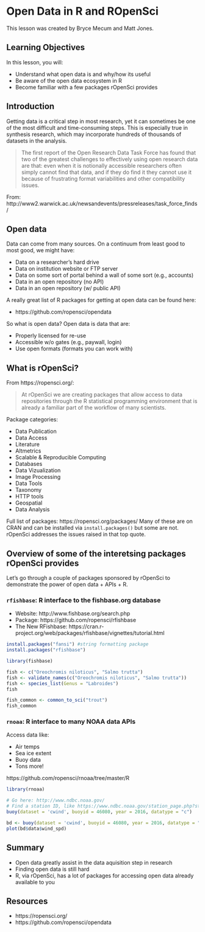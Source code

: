 # Open Data in R and ROpenSci

This lesson was created by Bryce Mecum and Matt Jones.

## Learning Objectives

In this lesson, you will:

- Understand what open data is and why/how its useful
- Be aware of the open data ecosystem in R
- Become familiar with a few packages rOpenSci provides

## Introduction

Getting data is a critical step in most research, yet it can sometimes be one of the most difficult and time-consuming steps. This is especially true in synthesis research, which may incorporate hundreds of thousands of datasets in the analysis.

> The first report of the Open Research Data Task Force has found that two of the greatest challenges to effectively using open research data are that: even when it is notionally accessible researchers often simply cannot find that data, and if they do find it they cannot use it because of frustrating format variabilities and other compatibility issues.

From: http://www2.warwick.ac.uk/newsandevents/pressreleases/task_force_finds/

## Open data

Data can come from many sources.
On a continuum from least good to most good, we might have:

- Data on a researcher's hard drive
- Data on institution website or FTP server
- Data on some sort of portal behind a wall of some sort (e.g., accounts)
- Data in an open repository (no API)
- Data in an open repository (w/ public API)

A really great list of R packages for getting at open data can be found here:

- https://github.com/ropensci/opendata

So what is open data?
Open data is data that are:

- Properly licensed for re-use
- Accessible w/o gates (e.g., paywall, login)
- Use open formats (formats you can work with)

## What is rOpenSci?

From https://ropensci.org/:

> At rOpenSci we are creating packages that allow access to data repositories through the R statistical programming environment that is already a familiar part of the workflow of many scientists. 

Package categories:

- Data Publication
- Data Access
- Literature
- Altmetrics
- Scalable & Reproducible Computing
- Databases
- Data Vizualization
- Image Processing
- Data Tools
- Taxonomy
- HTTP tools
- Geospatial
- Data Analysis

Full list of packages: https://ropensci.org/packages/
Many of these are on CRAN and can be installed via `install.packages()` but some are not.
rOpenSci addresses the issues raised in that top quote. 

## Overview of some of the interetsing packages rOpenSci provides

Let's go through a couple of packages sponsored by rOpenSci to demonstrate the power of open data + APIs + R.

### `rfishbase`: R interface to the fishbase.org database

- Website: http://www.fishbase.org/search.php
- Package: https://github.com/ropensci/rfishbase
- The New RFishbase: https://cran.r-project.org/web/packages/rfishbase/vignettes/tutorial.html

```r
install.packages("fansi") #string formatting package
install.packages("rfishbase")
```

```r
library(fishbase)
```

```r
fish <- c("Oreochromis niloticus", "Salmo trutta")
fish <- validate_names(c("Oreochromis niloticus", "Salmo trutta"))
fish <- species_list(Genus = "Labroides")
fish
```

```r
fish_common <- common_to_sci("trout")
fish_common
```
### `rnoaa`: R interface to many NOAA data APIs 

Access data like:

- Air temps
- Sea ice extent
- Buoy data
- Tons more!

https://github.com/ropensci/rnoaa/tree/master/R

```r
library(rnoaa)

# Go here: http://www.ndbc.noaa.gov/
# Find a station ID, like https://www.ndbc.noaa.gov/station_page.php?station=46080
buoy(dataset = 'cwind', buoyid = 46080, year = 2016, datatype = "c")
```

```r
bd <- buoy(dataset = 'cwind', buoyid = 46080, year = 2016, datatype = "c")
plot(bd$data$wind_spd)
```

## Summary

- Open data greatly assist in the data aquisition step in research
- Finding open data is still hard
- R, via rOpenSci, has a lot of packages for accessing open data already available to you

## Resources

- https://ropensci.org/
- https://github.com/ropensci/opendata

